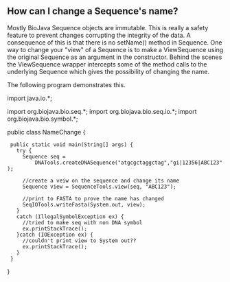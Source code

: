 == How can I change a Sequence's name? ==

Mostly BioJava Sequence objects are immutable. This is really a safety feature to prevent changes corrupting the integrity of the data. A consequence of this is that there is no setName() method in Sequence. One way to change your "view" of a Sequence is to make a ViewSequence using the original Sequence as an argument in the constructor. Behind the scenes the ViewSequence wrapper intercepts some of the method calls to the underlying Sequence which gives the possibility of changing the name.

The following program demonstrates this.

<java>
import java.io.*;


import org.biojava.bio.seq.*;
import org.biojava.bio.seq.io.*;
import org.biojava.bio.symbol.*;

public class NameChange {
  public static void main(String[] args) {
    try {
      Sequence seq =
          DNATools.createDNASequence("atgcgctaggctag","gi|12356|ABC123");

      //create a veiw on the sequence and change its name
      Sequence view = SequenceTools.view(seq, "ABC123");

      //print to FASTA to prove the name has changed
      SeqIOTools.writeFasta(System.out, view);
    }
    catch (IllegalSymbolException ex) {
      //tried to make seq with non DNA symbol
      ex.printStackTrace();
    }catch (IOException ex) {
      //couldn't print view to System out??
      ex.printStackTrace();
    }
  }
}
</java>